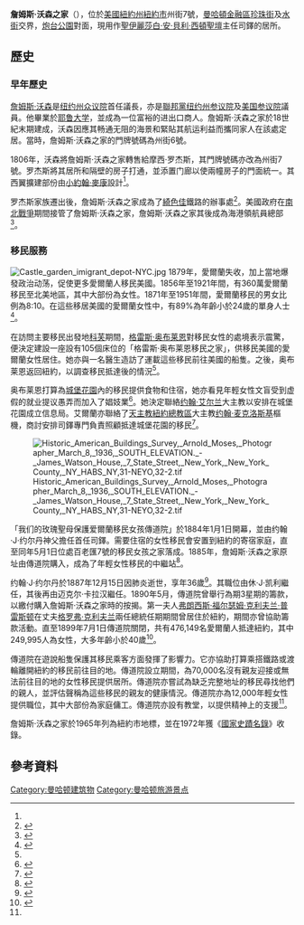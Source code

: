 {{Infobox NRHP 
| name =詹姆斯·沃森之家
| nrhp_type = nrhp
| image = Shrine of St. Elizabeth Ann Seton and Rectory 7 State Street.jpg
| image_size = 325px
| caption = 詹姆斯·沃森之家（右）與隔壁的[[聖伊麗莎白·安·貝利·西頓聖壇|聖伊麗莎白·安·貝利·西頓聖壇]]
| location= {{USA}}[[紐約州|紐約州]][[紐約市|紐約市]][[曼哈頓|曼哈頓]]州街7號
| lat_degrees = 40
| lat_minutes = 42
| lat_seconds = 9.04
| lat_direction = N
| long_degrees = 74
| long_minutes = 0
| long_seconds = 50.77
| long_direction = W
| coord_display = title
| coord_parameters = region:US-NY_type:landmark
| locmapin = New York City
| built =1793年<br>1806年（擴建）<ref name=nycland />
| architect= [[小约翰·麦康|小约翰·麦康]]（西翼擴建部份）
| architecture= [[聯邦式建築|聯邦式]]、[[喬治亞式建築|喬治亞式]]<ref name=nycland>{{cite nycland}}</ref>
| added = 1972年7月24日
| governing_body = 私有
| refnum=72000891<ref name="nris">{{NRISref|2007a}}</ref>
| designated_other2_name = 紐約市地標
| designated_other2_link = 紐約市地標保護委員會
| designated_other2_date = 1965年11月23日
| designated_other2_abbr = NYCL
| designated_other2_color = #ffe978
}}

'''詹姆斯·沃森之家'''（{{lang-en|James Watson House}}），位於[[美國|美國]][[紐約州|紐約州]][[紐約市|紐約市]]州街7號，[[曼哈頓金融區|曼哈頓金融區]][[珍珠街|珍珠街]]及[[水街_(曼哈頓)|水街]]交界，[[炮台公園|炮台公園]]對面，現用作[[聖伊麗莎白·安·貝利·西頓聖壇|聖伊麗莎白·安·貝利·西頓聖壇]]主任司鐸的居所。

==歷史==

===早年歷史=== 
[[詹姆斯·沃森_(紐約州)|詹姆斯·沃森]]是[[纽约州众议院|纽约州众议院]]首任議長，亦是[[聯邦黨|聯邦黨]][[纽约州参议院|纽约州参议院]]及[[美国参议院|美国参议院]]議員。他畢業於[[耶鲁大学|耶鲁大学]]，並成為一位富裕的进出口商人。詹姆斯·沃森之家於18世紀末期建成，沃森因應其畅通无阻的海景和緊貼其航运利益而攜同家人在該處定居。當時，詹姆斯·沃森之家的門牌號碼為州街6號。

1806年，沃森將詹姆斯·沃森之家轉售給摩西·罗杰斯，其門牌號碼亦改為州街7號。罗杰斯將其居所和隔壁的房子打通，並添置门廊以使兩幢房子的門面統一。其西翼擴建部份由[[小約翰·麥康|小約翰·麥康]]設計<ref name=archNY />。

罗杰斯家族遷出後，詹姆斯·沃森之家成為了[[綺色佳|綺色佳]]鐵路的辦事處<ref name=williams>{{cite book|url=https://books.google.com/books?id=2_YBAAAAYAAJ&pg=PA387&lpg=PA387&dq=8+South+Street,+NY&source=bl&ots=XworrsBIgP&sig=PCNZw7gaw81asG2sbH-X0cjRktY&hl=en&sa=X&ved=0CE8Q6AEwCDgKahUKEwjt2pvk_p7HAhXEaz4KHbZzA04#v=onepage&q=8%20South%20Street%2C%20NY&f=false|last=Williams|first=Edwin|title=William's New York Annual|publisher=J. Leavitt|year=1840|access-date=2016-10-21|archive-date=2016-04-24|archive-url=https://web.archive.org/web/20160424081431/https://books.google.com/books?id=2_YBAAAAYAAJ&pg=PA387&lpg=PA387&dq=8+South+Street,+NY&source=bl&ots=XworrsBIgP&sig=PCNZw7gaw81asG2sbH-X0cjRktY&hl=en&sa=X&ved=0CE8Q6AEwCDgKahUKEwjt2pvk_p7HAhXEaz4KHbZzA04#v=onepage&q=8%20South%20Street%2C%20NY&f=false|dead-url=no}}</ref>。美國政府在[[南北戰爭|南北戰爭]]期間接管了詹姆斯·沃森之家，詹姆斯·沃森之家其後成為海港領航員總部<ref>{{cite web|url=http://watsonhouse.org/exhibition/17/watson-house|title=Watson House|publisher=The Battery Heritage Foundation|accessdate=2016-10-30|archive-url=https://web.archive.org/web/20160406230244/http://watsonhouse.org/exhibition/17/watson-house|archive-date=2016-04-06|dead-url=yes}}</ref>。

===移民服務===
[[File:Castle_garden_imigrant_depot-NYC.jpg|thumb]]
1879年，愛爾蘭失收，加上當地爆發政治动荡，促使更多愛爾蘭人移民美國。1856年至1921年間，有360萬愛爾蘭移民至北美地區，其中大部份為女性。1871年至1951年間，愛爾蘭移民的男女比例為8:10。在這些移居美國的愛爾蘭女性中，有89%為年齡小於24歲的單身人士<ref name=Miller>{{cite web|url=http://www.historyireland.com/20th-century-contemporary-history/tumbling-into-the-fight-charlotte-grace-obrien-1845-1909-the-emigrants-advocate/|last=Miller|first=Chandra|title=‘Tumbling Into the Fight’ Charlotte Grace O'Brien (1845-1909); The Emigrant’s Advocate|publisher=History Ireland|volume=4|issue=4|date=Winter 1996|access-date=2016-10-21|archive-date=2021-01-16|archive-url=https://web.archive.org/web/20210116075926/https://www.historyireland.com/20th-century-contemporary-history/tumbling-into-the-fight-charlotte-grace-obrien-1845-1909-the-emigrants-advocate/|dead-url=no}}</ref>。

在訪問主要移民出發地[[科芙|科芙]]期間，[[格雷斯·奥布莱恩|格雷斯·奥布莱恩]]對移民女性的處境表示震驚，便決定建設一座設有105個床位的「格雷斯·奥布莱恩移民之家」，供移民美國的愛爾蘭女性居住。她亦與一名醫生造訪了運載這些移民前往美國的船隻。之後，奥布莱恩返回紐約，以調查移民抵達後的情況<ref name=Miller/>。

奥布莱恩打算為[[克林頓城堡|城堡花園]]內的移民提供食物和住宿，她亦看見年輕女性文盲受到虚假的就业提议愚弄而加入了娼妓業<ref>{{cite book|last=Owen|first=William Benjamin|title=O'Brien, Charlotte Grace"|publisher=Dictionary of National Biography|year=1912}}</ref>。她決定聯絡[[约翰·爱尔兰_(主教)|约翰·艾尔兰]]大主教以安排在城堡花園成立信息局。艾爾蘭亦聯絡了[[天主教紐約總教區|天主教紐約總教區]]大主教[[约翰·麦克洛斯基|约翰·麦克洛斯基]]樞機，商討安排司鐸專門負責照顧抵達城堡花園的移民<ref>{{cite web|url=http://watsonhouse.org/exhibition/21/charlotte-grace-o-brien|title=Charlotte Grace O'Brien|publisher=The Battery Heriage Foundation|accessdate=2016-10-30|archive-url=https://web.archive.org/web/20160304040332/http://watsonhouse.org/exhibition/21/charlotte-grace-o-brien|archive-date=2016-03-04|dead-url=yes}}</ref>。

[[File:Historic_American_Buildings_Survey,_Arnold_Moses,_Photographer_March_8,_1936,_SOUTH_ELEVATION._-_James_Watson_House,_7_State_Street,_New_York,_New_York_County,_NY_HABS_NY,31-NEYO,32-2.tif|thumb]]

「我们的玫瑰聖母保護爱爾蘭移民女孩傳道院」於1884年1月1日開幕，並由约翰·J·约尔丹神父擔任首任司鐸。需要住宿的女性移民會安置到紐約的寄宿家庭，直至同年5月1日位處百老匯7號的移民女孩之家落成。1885年，詹姆斯·沃森之家原址由傳道院購入，成為了年輕女性移民的中繼站<ref name=archNY>{{cite web|url=http://www.nyc-architecture.com/LM/LM019-SHRINEOFST.ELIZABETHANNBAYLEYSETON.htm|title=Shrine of St. Elizabeth Ann Bayley Seton and James Watson House|publisher=New York Architectural Images|accessdate=2016-10-30|archive-date=2021-04-11|archive-url=https://web.archive.org/web/20210411025802/http://www.nyc-architecture.com/LM/LM019-SHRINEOFST.ELIZABETHANNBAYLEYSETON.htm|dead-url=no}}</ref>。

约翰·J·约尔丹於1887年12月15日因肺炎逝世，享年36歲<ref>{{cite news|url=http://query.nytimes.com/gst/abstract.html?res=9C0CE0D9163AE033A25755C1A9649D94669FD7CF|title=A Priest's Work Ended.; The Reverend John J. Riordan, So Well Known At Castle Garden, Dead|publisher=New York Times|date=1887-12-16|accessdate=2016-10-21|archive-date=2016-03-05|archive-url=https://web.archive.org/web/20160305153410/http://query.nytimes.com/gst/abstract.html?res=9C0CE0D9163AE033A25755C1A9649D94669FD7CF|dead-url=no}}</ref>。其職位由休·J·凯利繼任，其後再由迈克尔·卡拉汉繼任。1890年5月，傳道院曾舉行為期3星期的籌款，以繳付購入詹姆斯·沃森之家時的按揭。第一夫人[[弗朗西斯·福尔瑟姆·克利夫兰·普雷斯顿|弗朗西斯·福尔瑟姆·克利夫兰·普雷斯顿]]在丈夫[[格罗弗·克利夫兰|格罗弗·克利夫兰]]兩任總統任期期間曾居住於紐約，期間亦曾協助籌款活動。直至1899年7月1日傳道院關閉，共有476,149名愛爾蘭人抵達紐約，其中249,995人為女性，大多年齡小於40歲<ref name=Henry>{{cite book|last=Henry|first=Michael J.|title=Mission of Our Lady of the Rosary for the Protection of Irish Immigrant Girls|location=New York|year=1900}}</ref>。

傳道院在遊說船隻保護其移民乘客方面發揮了影響力。它亦協助打算乘搭鐵路或渡輪離開紐約的移民前往目的地。傳道院設立期間，為70,000名沒有親友迎接或無法前往目的地的女性移民提供居所。傳道院亦嘗試為缺乏完整地址的移民尋找他們的親人，並評估聲稱為這些移民的親友的健康情況。傳道院亦為12,000年輕女性提供職位，其中大部份為家庭傭工。傳道院亦設有教堂，以提供精神上的支援<ref name=Henry/>。

詹姆斯·沃森之家於1965年列為紐約市地標，並在1972年獲《[[國家史蹟名錄|國家史蹟名錄]]》收錄。

==參考資料==
{{Reflist}}

[[Category:曼哈顿建筑物|Category:曼哈顿建筑物]]
[[Category:曼哈顿旅游景点|Category:曼哈顿旅游景点]]